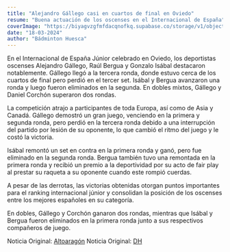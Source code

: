 ```yaml
---
title: "Alejandro Gállego casi en cuartos de final en Oviedo"
resume: "Buena actuación de los oscenses en el Internacional de España"
coverImage: "https://biyagvzgfmfdacqnofkq.supabase.co/storage/v1/object/public/images/blog/202403-Ovideo.webp?t=2024-03-18T11%3A34%3A47.790Z"
date: "18-03-2024"
author: "Bádminton Huesca"
---
```


En el Internacional de España Júnior celebrado en Oviedo, los deportistas oscenses Alejandro Gállego,
Raúl Bergua y Gonzalo Isábal destacaron notablemente. Gállego llegó a la tercera ronda, donde estuvo cerca de los cuartos de final
pero perdió en el tercer set. Isábal y Bergua avanzaron una ronda y luego fueron eliminados en la segunda. En dobles mixtos, Gállego
y Daniel Corchón superaron dos rondas.

La competición atrajo a participantes de toda Europa, así como de Asia y Canadá. Gállego demostró un gran juego,
venciendo en la primera y segunda ronda, pero perdió en la tercera ronda debido a una interrupción del partido por lesión de su oponente,
lo que cambió el ritmo del juego y le costó la victoria.

Isábal remontó un set en contra en la primera ronda y ganó, pero fue eliminado en la segunda ronda.
Bergua también tuvo una remontada en la primera ronda y recibió un premio a la deportividad por su acto de fair play al
prestar su raqueta a su oponente cuando este rompió cuerdas.

A pesar de las derrotas, las victorias obtenidas otorgan puntos importantes para el ranking internacional júnior y
consolidan la posición de los oscenses entre los mejores españoles en su categoría.

En dobles, Gállego y Corchón ganaron dos rondas, mientras que Isábal y Bergua fueron eliminados en la primera ronda
junto a sus respectivos compañeros de juego.

Noticia Original: [Altoaragón](https://www.diariodelaltoaragon.es/noticias/deportes/2024/03/18/alejandro-gallego-rozo-los-cuartos-de-final-en-badminton-en-oviedo-1719506-daa.html)
Noticia Original: [DH](https://www.eldiariodehuesca.com/deportes/badminton-internacional-sub-19-oviedo-otro-paso-alto-nivel-avanzar_18847_102.html)
